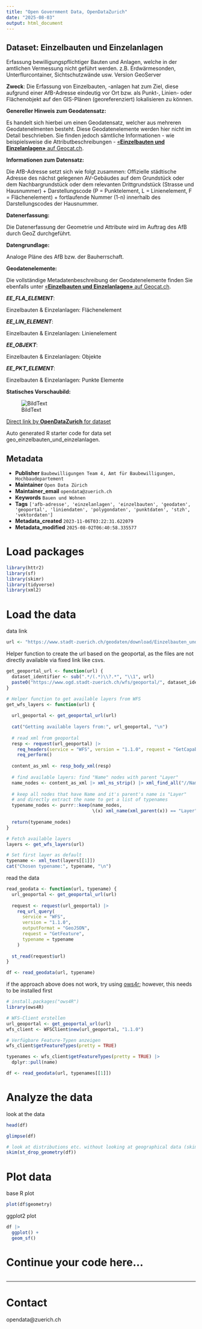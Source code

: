 ```yaml
---
title: "Open Government Data, OpenDataZurich"
date: "2025-08-03"
output: html_document
---
```


## Dataset: Einzelbauten und Einzelanlagen

Erfassung bewilligungspflichtiger Bauten und Anlagen, welche in der amtlichen Vermessung nicht geführt werden. z.B. Erdwärmesonden, Unterflurcontainer, Sichtschutzwände usw. Version GeoServer

**Zweck**: Die Erfassung von Einzelbauten, -anlagen hat zum Ziel, diese aufgrund einer AfB-Adresse eindeutig vor Ort bzw. als Punkt-, Linien- oder Flächenobjekt auf den GIS-Plänen (georeferenziert) lokalisieren zu können.

**Genereller Hinweis zum Geodatensatz:**

Es handelt sich hierbei um einen Geodatensatz, welcher aus mehreren Geodatenelmenten besteht. Diese Geodatenelemente werden hier nicht im Detail beschrieben. Sie finden jedoch sämtliche Informationen - wie beispielsweise die Attributbeschreibungen - [«**Einzelbauten und Einzelanlagen»** auf Geocat.ch](https://www.geocat.ch/geonetwork/srv/ger/catalog.search#/metadata/8b263206-2841-49ba-8c54-b0c80b9c6cb4).
			   

**Informationen zum Datensatz:**

Die AfB-Adresse setzt sich wie folgt zusammen:
Offizielle städtische Adresse des nächst gelegenen AV-Gebäudes auf dem Grundstück oder dem Nachbargrundstück oder dem relevanten Drittgrundstück (Strasse und Hausnummer) + Darstellungscode (P = Punktelement, L = Linienelement, F = Flächenelement) + fortlaufende Nummer (1-n) innerhalb des Darstellungscodes der Hausnummer.

**Datenerfassung:**

Die Datenerfassung der Geometrie und Attribute wird im Auftrag des AfB durch GeoZ durchgeführt. 

**Datengrundlage:**

Analoge Pläne des AfB bzw. der Bauherrschaft.

**Geodatenelemente:**

Die vollständige Metadatenbeschreibung der Geodatenelemente finden Sie ebenfalls unter [«**Einzelbauten und Einzelanlagen»** auf Geocat.ch](https://www.geocat.ch/geonetwork/srv/ger/md.viewer#/full_view/8b263206-2841-49ba-8c54-b0c80b9c6cb4).

***EE_FLA_ELEMENT***: 

Einzelbauten &amp; Einzelanlagen: Flächenelement 


***EE_LIN_ELEMENT***: 

Einzelbauten &amp; Einzelanlagen: Linienelement 


***EE_OBJEKT***: 

Einzelbauten &amp; Einzelanlagen: Objekte 


***EE_PKT_ELEMENT***: 

Einzelbauten &amp; Einzelanlagen: Punkte Elemente 




**Statisches Vorschaubild:**

![BildText](https://www.gis.stadt-zuerich.ch/zueriplan_docs/geocat/8b263206-2841-49ba-8c54-b0c80b9c6cb4.png)



[Direct link by **OpenDataZurich** for dataset](https://data.stadt-zuerich.ch/dataset/geo_einzelbauten_und_einzelanlagen)

Auto generated R starter code for data set geo_einzelbauten_und_einzelanlagen.

## Metadata

- **Publisher** `Baubewilligungen Team 4, Amt für Baubewilligungen, Hochbaudepartement`
- **Maintainer** `Open Data Zürich`
- **Maintainer_email** `opendata@zuerich.ch`
- **Keywords** `Bauen und Wohnen`
- **Tags** `['afb-adresse', 'einzelanlagen', 'einzelbauten', 'geodaten', 'geoportal', 'liniendaten', 'polygondaten', 'punktdaten', 'stzh', 'vektordaten']`
- **Metadata_created** `2023-11-06T03:22:31.622079`
- **Metadata_modified** `2025-08-02T06:40:58.335577`


# Load packages

```r
library(httr2)
library(sf)
library(skimr)
library(tidyverse)
library(xml2)
```

# Load the data

data link
```r
url <- "https://www.stadt-zuerich.ch/geodaten/download/Einzelbauten_und_Einzelanlagen?format=geojson_link"
```


Helper function to create the url based on the geoportal, as the files are not directly available via fixed link like csvs.
```r
get_geoportal_url <- function(url) {
  dataset_identifier <- sub(".*/(.*)\\?.*", "\\1", url)
  paste0("https://www.ogd.stadt-zuerich.ch/wfs/geoportal/", dataset_identifier)
}
```

```r
# Helper function to get available layers from WFS
get_wfs_layers <- function(url) {
  
  url_geoportal <- get_geoportal_url(url)
  
  cat("Getting available layers from:", url_geoportal, "\n")
  
  # read xml from geoportal
  resp <- request(url_geoportal) |> 
    req_headers(service = "WFS", version = "1.1.0", request = "GetCapabilities") |> 
    req_perform()
  
  content_as_xml <- resp_body_xml(resp)
  
  # find available layers: find "Name" nodes with parent "Layer"
  name_nodes <- content_as_xml |> xml_ns_strip() |> xml_find_all("//Name")
  
  # keep all nodes that have Name and it's parent's name is "Layer"
  # and directly extract the name to get a list of typenames
  typename_nodes <- purrr::keep(name_nodes,
                                \(x) xml_name(xml_parent(x)) == "Layer")
  
  return(typename_nodes)
}

# Fetch available layers
layers <- get_wfs_layers(url)

# Set first layer as default
typename <- xml_text(layers[[1]])
cat("Chosen typename:", typename, "\n")
```

read the data
```r
read_geodata <- function(url, typename) {
  url_geoportal <- get_geoportal_url(url)
  
  request <- request(url_geoportal) |>
    req_url_query(
      service = "WFS",
      version = "1.1.0",
      outputFormat = "GeoJSON",
      request = "GetFeature",
      typename = typename
    )
  
  st_read(request$url)
}

df <- read_geodata(url, typename)
```

if the approach above does not work, try using [ows4r](https://eblondel.github.io/ows4R/); however, this needs to be installed first
```r
# install.packages("ows4R")
library(ows4R)

# WFS-Client erstellen
url_geoportal <- get_geoportal_url(url)
wfs_client <- WFSClient$new(url_geoportal, "1.1.0")

# Verfügbare Feature-Typen anzeigen
wfs_client$getFeatureTypes(pretty = TRUE)

typenames <- wfs_client$getFeatureTypes(pretty = TRUE) |> 
  dplyr::pull(name)

df <- read_geodata(url, typenames[[1]])
```

# Analyze the data

look at the data
```r
head(df)
```

```r
glimpse(df)
```

```r
# look at distributions etc. without looking at geographical data (skim cannot deal with geometries)
skim(st_drop_geometry(df))
```

# Plot data

base R plot
```r
plot(df$geometry)
```

ggplot2 plot
```r
df |>
  ggplot() +
  geom_sf()
```

# Continue your code here...

```r

```

------------------------------------------------------------------------

# Contact

opendata@zuerich.ch
